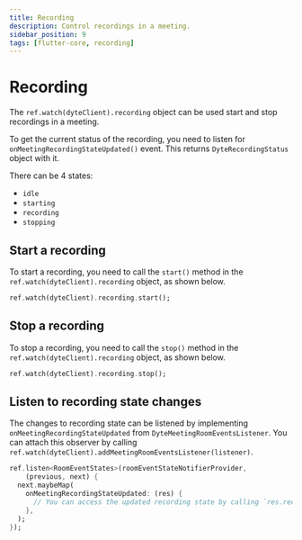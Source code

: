 ```yaml
---
title: Recording
description: Control recordings in a meeting.
sidebar_position: 9
tags: [flutter-core, recording]
---
```


# Recording

The `ref.watch(dyteClient).recording` object can be used start and stop recordings in a meeting. 

To get the current status of the recording, you need to listen for `onMeetingRecordingStateUpdated()` event.
This returns `DyteRecordingStatus` object with it.

There can be 4 states:
- `idle`
- `starting`
- `recording`
- `stopping`

## Start a recording
To start a recording, you need to call the `start()` method in the `ref.watch(dyteClient).recording` object, as shown below.

```dart
ref.watch(dyteClient).recording.start();
```

## Stop a recording
To stop a recording, you need to call the `stop()` method in the `ref.watch(dyteClient).recording` object, as shown below.

```dart
ref.watch(dyteClient).recording.stop();
```

## Listen to recording state changes

The changes to recording state can be listened by implementing 
`onMeetingRecordingStateUpdated` from `DyteMeetingRoomEventsListener`. 
You can attach this observer by calling `ref.watch(dyteClient).addMeetingRoomEventsListener(listener)`.

```dart
ref.listen<RoomEventStates>(roomEventStateNotifierProvider,
    (previous, next) {
  next.maybeMap(
    onMeetingRecordingStateUpdated: (res) {
      // You can access the updated recording state by calling `res.recordingState`
    },
  );
});
```
 


